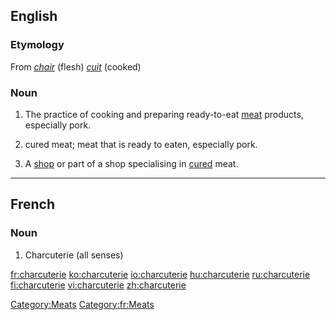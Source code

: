 ==English==
{{wikipedia}}
===Etymology===
From {{F.}} ''[[chair]]'' (flesh) ''[[cuit]]'' (cooked)

===Noun===
{{en-noun|-|s}}

# {{uncountable}} The practice of cooking and preparing ready-to-eat [[meat]] products, especially pork.
# {{uncountable}} cured meat; meat that is ready to eaten, especially pork.
# {{countable}} A [[shop]] or part of a shop specialising in [[cured]] meat.

[[Category:Meats]]
----
==French==

===Noun===
{{fr-noun|f}}

# Charcuterie (all senses)

[[Category:fr:Meats]]

[[fr:charcuterie]]
[[ko:charcuterie]]
[[io:charcuterie]]
[[hu:charcuterie]]
[[ru:charcuterie]]
[[fi:charcuterie]]
[[vi:charcuterie]]
[[zh:charcuterie]]